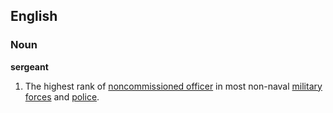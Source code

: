 ==English==
===Noun===
{{wikipedia}}
'''sergeant'''
#The highest rank of [[noncommissioned officer]] in most non-naval [[military]] [[force]]s and [[police]].